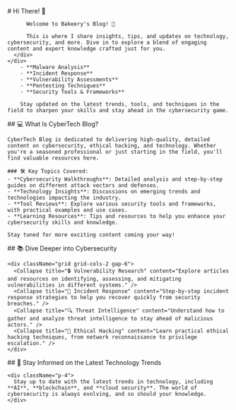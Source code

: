 
<BaseLayout title="Home">
  <BaseCard title="Home">
    <div class="flex">
      <div class="p-6">
         # Hi There! 👋

          Welcome to Bakeery's Blog! 🎉

          This is where I share insights, tips, and updates on technology, cybersecurity, and more. Dive in to explore a blend of engaging content and expert knowledge crafted just for you.
      </div>
    </div>
        - **Malware Analysis**
        - **Incident Response**
        - **Vulnerability Assessments**
        - **Pentesting Techniques**
        - **Security Tools & Frameworks**

        Stay updated on the latest trends, tools, and techniques in the field to sharpen your skills and stay ahead in the cybersecurity game.

  </BaseCard>


  <BaseCard title="About CyberTech Blog">
    ## 💻 What Is CyberTech Blog?

    CyberTech Blog is dedicated to delivering high-quality, detailed content on cybersecurity, ethical hacking, and technology. Whether you're a seasoned professional or just starting in the field, you'll find valuable resources here.

    ### 🛠️ Key Topics Covered:
    - **Cybersecurity Walkthroughs**: Detailed analysis and step-by-step guides on different attack vectors and defenses.
    - **Technology Insights**: Discussions on emerging trends and technologies impacting the industry.
    - **Tool Reviews**: Explore various security tools and frameworks, with practical examples and use cases.
    - **Learning Resources**: Tips and resources to help you enhance your cybersecurity skills and knowledge.

    Stay tuned for more exciting content coming your way!
  </BaseCard>

  <BaseCard title="Explore More">
    ## 📚 Dive Deeper into Cybersecurity

    <div className="grid grid-cols-2 gap-6">
      <Collapse title="🔒 Vulnerability Research" content="Explore articles and resources on identifying, assessing, and mitigating vulnerabilities in different systems." />
      <Collapse title="💼 Incident Response" content="Step-by-step incident response strategies to help you recover quickly from security breaches." />
      <Collapse title="🔍 Threat Intelligence" content="Understand how to gather and analyze threat intelligence to stay ahead of malicious actors." />
      <Collapse title="🚀 Ethical Hacking" content="Learn practical ethical hacking techniques, from network reconnaissance to privilege escalation." />
    </div>
  </BaseCard>

  <BaseCard title="Tech Trends & Updates">
    ## 📢 Stay Informed on the Latest Technology Trends

    <div className="p-4">
      Stay up to date with the latest trends in technology, including **AI**, **blockchain**, and **cloud security**. The world of cybersecurity is always evolving, and so should your knowledge.
    </div>
  </BaseCard>

</BaseLayout>

